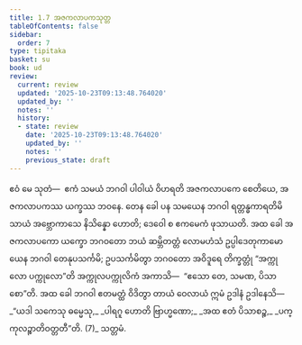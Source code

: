 ```yaml
---
title: 1.7 အဇကလာပကသုတ္တ
tableOfContents: false
sidebar:
  order: 7
type: tipitaka
basket: su
book: ud
review:
  current: review
  updated: '2025-10-23T09:13:48.764020'
  updated_by: ''
  notes: ''
  history:
  - state: review
    date: '2025-10-23T09:13:48.764020'
    updated_by: ''
    notes: ''
    previous_state: draft
---
```



<ReviewStatus review={frontmatter.review} showDetails={true} />

<HypothesisAnnotation frontmatter={frontmatter} />

<DynamicBreadcrumb />

<Division number="7" book="ud" e="ch" v="18" p="82">

<Paragraph number="33" book="ud">
ဧဝံ မေ သုတံ—  ဧကံ သမယံ ဘဂဝါ ပါဝါယံ ဝိဟရတိ အဇကလာပကေ စေတိယေ, အဇကလာပကဿ ယက္ခဿ ဘဝနေ. တေန ခေါ ပန သမယေန ဘဂဝါ ရတ္တန္ဓကာရတိမိသာယံ အဗ္ဘောကာသေ နိသိန္နော ဟောတိ; ဒေဝေါ စ ဧကမေကံ ဖုသာယတိ. အထ ခေါ အဇကလာပကော ယက္ခော ဘဂဝတော ဘယံ ဆမ္ဘိတတ္တံ လောမဟံသံ ဥပ္ပါဒေတုကာမော ယေန ဘဂဝါ တေနုပသင်္ကမိ; ဥပသင်္ကမိတွာ ဘဂဝတော အဝိဒူရေ တိက္ခတ္တုံ “အက္ကုလော ပက္ကုလော”တိ အက္ကုလပက္ကုလိကံ အကာသိ—  “ဧသော တေ, သမဏ, ပိသာစော”တိ.
</Paragraph>

<Paragraph number="34" book="ud">
အထ ခေါ ဘဂဝါ ဧတမတ္ထံ ဝိဒိတွာ တာယံ ဝေလာယံ ဣမံ ဥဒါနံ ဥဒါနေသိ—
</Paragraph>

<Paragraph number="35" type="verses" book="ud">
_“ယဒါ သကေသု ဓမ္မေသု,_  
_ပါရဂူ ဟောတိ ဗြာဟ္မဏော;_  
_အထ ဧတံ ပိသာစဉ္စ,_  
_ပက္ကုလဉ္စာတိဝတ္တတီ”တိ. (7)_  


</Paragraph>
</Division>

<Paragraph number="36" type="center" book="ud">
သတ္တမံ.
</Paragraph>